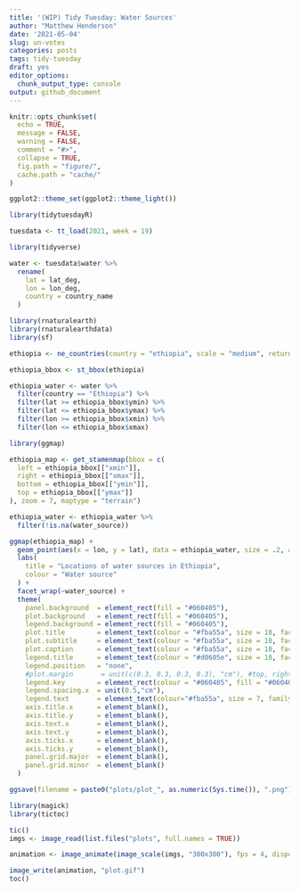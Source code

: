 ```yaml
---
title: '(WIP) Tidy Tuesday: Water Sources'
author: "Matthew Henderson"
date: '2021-05-04'
slug: un-votes
categories: posts
tags: tidy-tuesday
draft: yes
editor_options:
  chunk_output_type: console
output: github_document
---
```


```r
knitr::opts_chunk$set(
  echo = TRUE,
  message = FALSE,
  warning = FALSE,
  comment = "#>",
  collapse = TRUE,
  fig.path = "figure/",
  cache.path = "cache/"
)

ggplot2::theme_set(ggplot2::theme_light())
```

```r
library(tidytuesdayR)

tuesdata <- tt_load(2021, week = 19)
```

```r
library(tidyverse)

water <- tuesdata$water %>%
  rename(
    lat = lat_deg,
    lon = lon_deg,
    country = country_name
  )
```

```r
library(rnaturalearth)
library(rnaturalearthdata)
library(sf)

ethiopia <- ne_countries(country = "ethiopia", scale = "medium", returnclass = "sf")

ethiopia_bbox <- st_bbox(ethiopia)

ethiopia_water <- water %>%
  filter(country == "Ethiopia") %>%
  filter(lat >= ethiopia_bbox$ymin) %>%
  filter(lat <= ethiopia_bbox$ymax) %>%
  filter(lon >= ethiopia_bbox$xmin) %>%
  filter(lon <= ethiopia_bbox$xmax)
```

```r
library(ggmap)

ethiopia_map <- get_stamenmap(bbox = c(
  left = ethiopia_bbox[["xmin"]],
  right = ethiopia_bbox[["xmax"]],
  bottom = ethiopia_bbox[["ymin"]],
  top = ethiopia_bbox[["ymax"]]
), zoom = 7, maptype = "terrain")
```

```r
ethiopia_water <- ethiopia_water %>%
  filter(!is.na(water_source))
```

```r
ggmap(ethiopia_map) +
  geom_point(aes(x = lon, y = lat), data = ethiopia_water, size = .2, alpha = .2) +
  labs(
    title = "Locations of water sources in Ethiopia",
    colour = "Water source"
  ) +
  facet_wrap(~water_source) +
  theme(
    panel.background  = element_rect(fill = "#060405"),
    plot.background   = element_rect(fill = "#060405"),
    legend.background = element_rect(fill = "#060405"),
    plot.title        = element_text(colour = "#fba55a", size = 10, face = "bold", hjust = 0.5, family = "Elephant"),
    plot.subtitle     = element_text(colour = "#fba55a", size = 10, face = "bold", hjust = 0.5, family = "Elephant"),
    plot.caption      = element_text(colour = "#fba55a", size = 10, face = "bold", hjust = 0.5, family = "Elephant"),
    legend.title      = element_text(colour = "#d0605e", size = 10, face = "bold", hjust = 0.5, family = "Elephant"),
    legend.position   = "none",
    #plot.margin       = unit(c(0.3, 0.3, 0.3, 0.3), "cm"), #top, right, bottom, left
    legend.key        = element_rect(colour = "#060405", fill = "#060405"),
    legend.spacing.x  = unit(0.5,"cm"),
    legend.text       = element_text(colour="#fba55a", size = 7, family = "Elephant"),
    axis.title.x      = element_blank(),
    axis.title.y      = element_blank(),
    axis.text.x       = element_blank(),
    axis.text.y       = element_blank(),
    axis.ticks.x      = element_blank(),
    axis.ticks.y      = element_blank(),
    panel.grid.major  = element_blank(),
    panel.grid.minor  = element_blank()
  )

ggsave(filename = paste0("plots/plot_", as.numeric(Sys.time()), ".png"))
```


```r
library(magick)
library(tictoc)

tic()
imgs <- image_read(list.files("plots", full.names = TRUE))

animation <- image_animate(image_scale(imgs, "300x300"), fps = 4, dispose = "previous")

image_write(animation, "plot.gif")
toc()
```

